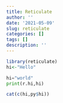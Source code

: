 ```yaml
---
title: Reticulate
author: ''
date: '2021-05-09'
slug: reticulate
categories: []
tags: []
description: ''
---
```


```r
library(reticulate)
hi<-"Hello"
```


```python
hi="world"
print(r.hi,hi)
```

```r
cat(c(hi,py$hi))
```


